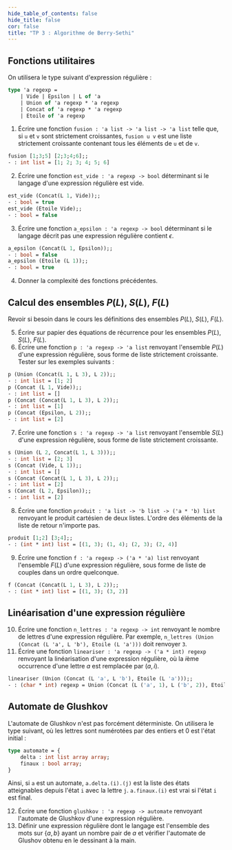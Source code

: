 ```yaml
---
hide_table_of_contents: false
hide_title: false
cor: false
title: "TP 3 : Algorithme de Berry-Sethi"
---
```



<Solution file={TP} lang='ocaml' show={frontMatter.cor} />

## Fonctions utilitaires

On utilisera le type suivant d'expression régulière : 

```ocaml
type 'a regexp = 
    | Vide | Epsilon | L of 'a
    | Union of 'a regexp * 'a regexp
    | Concat of 'a regexp * 'a regexp
    | Etoile of 'a regexp
```

1. Écrire une fonction `fusion : 'a list -> 'a list -> 'a list` telle que, si `u` et `v` sont strictement croissantes, `fusion u v` est une liste strictement croissante contenant tous les éléments de `u` et de `v`. 
```ocaml
fusion [1;3;5] [2;3;4;6];;
- : int list = [1; 2; 3; 4; 5; 6]
```
2. Écrire une fonction `est_vide : 'a regexp -> bool` déterminant si le langage d'une expression régulière est vide.  
```ocaml
est_vide (Concat(L 1, Vide));;
- : bool = true
est_vide (Etoile Vide);;
- : bool = false
```
3. Écrire une fonction `a_epsilon : 'a regexp -> bool` déterminant si le langage décrit pas une expression régulière contient $\epsilon$.
```ocaml
a_epsilon (Concat(L 1, Epsilon));;
- : bool = false
a_epsilon (Etoile (L 1));;
- : bool = true
```

4. Donner la complexité des fonctions précédentes.

## Calcul des ensembles $P(L)$, $S(L)$, $F(L)$

Revoir si besoin dans le cours les définitions des ensembles $P(L)$, $S(L)$, $F(L)$. 

5. Écrire sur papier des équations de récurrence pour les ensembles $P(L)$, $S(L)$, $F(L)$.  
6. Écrire une fonction `p : 'a regexp -> 'a list` renvoyant l'ensemble $P(L)$ d'une expression régulière, sous forme de liste strictement croissante. Tester sur les exemples suivants :
```ocaml
p (Union (Concat(L 1, L 3), L 2));;
- : int list = [1; 2]
p (Concat (L 1, Vide));;
- : int list = []
p (Concat (Concat(L 1, L 3), L 2));;
- : int list = [1]
p (Concat (Epsilon, L 2));;
- : int list = [2]
```
7. Écrire une fonction `s : 'a regexp -> 'a list` renvoyant l'ensemble $S(L)$ d'une expression régulière, sous forme de liste strictement croissante.
```ocaml
s (Union (L 2, Concat(L 1, L 3)));;
- : int list = [2; 3]
s (Concat (Vide, L 1));;
- : int list = []
s (Concat (Concat(L 1, L 3), L 2));;
- : int list = [2]
s (Concat (L 2, Epsilon));;
- : int list = [2]
```
8. Écrire une fonction `produit : 'a list -> 'b list -> ('a * 'b) list` renvoyant le produit cartésien de deux listes. L'ordre des éléments de la liste de retour n'importe pas.  
```ocaml
produit [1;2] [3;4];;
- : (int * int) list = [(1, 3); (1, 4); (2, 3); (2, 4)]
```
9. Écrire une fonction `f : 'a regexp -> ('a * 'a) list` renvoyant l'ensemble $F(L)$ d'une expression régulière, sous forme de liste de couples dans un ordre quelconque.
```ocaml
f (Concat (Concat(L 1, L 3), L 2));;
- : (int * int) list = [(1, 3); (3, 2)]
````

## Linéarisation d'une expression régulière

10. Écrire une fonction `n_lettres : 'a regexp -> int` renvoyant le nombre de lettres d'une expression régulière. Par exemple, `n_lettres (Union (Concat (L 'a', L 'b'), Etoile (L 'a')))` doit renvoyer `3`.  
11. Écrire une fonction `lineariser : 'a regexp -> ('a * int) regexp` renvoyant la linéarisation d'une expression régulière, où la $i$ème occurrence d'une lettre $a$ est remplacée par $(a, i)$.  
```ocaml
lineariser (Union (Concat (L 'a', L 'b'), Etoile (L 'a')));;
- : (char * int) regexp = Union (Concat (L ('a', 1), L ('b', 2)), Etoile (L ('a', 3)))
```

## Automate de Glushkov

L'automate de Glushkov n'est pas forcément déterministe. On utilisera le type suivant, où les lettres sont numérotées par des entiers et $0$ est l'état initial :
    
```ocaml
type automate = { 
    delta : int list array array;
    finaux : bool array;
}
```
Ainsi, si `a` est un automate, `a.delta.(i).(j)` est la liste des états atteignables depuis l'état `i` avec la lettre `j`. `a.finaux.(i)` est vrai si l'état `i` est final.

12. Écrire une fonction `glushkov : 'a regexp -> automate` renvoyant l'automate de Glushkov d'une expression régulière.  
13. Définir une expression régulière dont le langage est l'ensemble des mots sur $\{a, b\}$ ayant un nombre pair de $a$ et vérifier l'automate de Glushov obtenu en le dessinant à la main.
